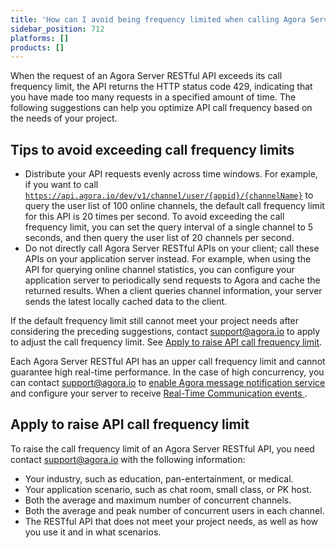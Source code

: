 ```yaml
---
title: 'How can I avoid being frequency limited when calling Agora Server RESTful APIs?'
sidebar_position: 712
platforms: []
products: []
---
```



When the request of an Agora Server RESTful API exceeds its call frequency limit, the API returns the HTTP status code 429, indicating that you have made too many requests in a specified amount of time. The following suggestions can help you optimize API call frequency based on the needs of your project.

## Tips to avoid exceeding call frequency limits

- Distribute your API requests evenly across time windows.
  For example, if you want to call [`https://api.agora.io/dev/v1/channel/user/{appid}/{channelName}`](https://docs.agora.io/en/Video/rtc_channel_management_restfulapi?platform=RESTful#gets-the-user-list) to query the user list of 100 online channels, the default call frequency limit for this API is 20 times per second. To avoid exceeding the call frequency limit, you can set the query interval of a single channel to 5 seconds, and then query the user list of 20 channels per second.
- Do not directly call Agora Server RESTful APIs on your client; call these APIs on your application server instead.
  For example, when using the API for querying online channel statistics, you can configure your application server to periodically send requests to Agora and cache the returned results. When a client queries channel information, your server sends the latest locally cached data to the client.

If the default frequency limit still cannot meet your project needs after considering the preceding suggestions, contact [support@agora.io](mailto:support@agora.io) to apply to adjust the call frequency limit. See <a href="#raiselimit">Apply to raise API call frequency limit</a>.

<div class="alert note">
  Each Agora Server RESTful API has an upper call frequency limit and cannot
  guarantee high real-time performance. In the case of high concurrency, you can
  contact
  <a href="mailto:support@agora.io">support@agora.io</a> to
  <a href="https://docs-preprod.agora.io/en/Agora%20Platform/ncs?platform=Android&versionId=8450a990-baf7-11ec-bf79-65d12208c7ca">
    enable Agora message notification service
  </a>
  and configure your server to receive
  <a href="https://docs-preprod.agora.io/en/Agora%20Platform/rtc_eventtype?platform=Android">
    Real-Time Communication events
  </a>
  .
</div>

<a name="raiselimit"></a>
## Apply to raise API call frequency limit

To raise the call frequency limit of an Agora Server RESTful API, you need contact [support@agora.io](mailto:support@agora.io) with the following information:

- Your industry, such as education, pan-entertainment, or medical.
- Your application scenario, such as chat room, small class, or PK host.
- Both the average and maximum number of concurrent channels.
- Both the average and peak number of concurrent users in each channel.
- The RESTful API that does not meet your project needs, as well as how you use it and in what scenarios.
